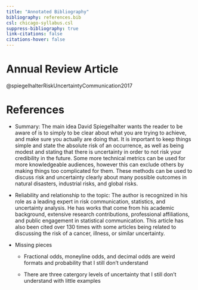 ---
title: "Annotated Bibliography"
bibliography: references.bib
csl: chicago-syllabus.csl
suppress-bibliography: true
link-citations: false
citations-hover: false
---

# Annual Review Article

@spiegelhalterRiskUncertaintyCommunication2017

# References

-   Summary: The main idea David Spiegelhalter wants the reader to be aware of is to simply to be clear about what you are trying to achieve, and make sure you actually are doing that. It is important to keep things simple and state the absolute risk of an occurrence, as well as being modest and stating that there is uncertainty in order to not risk your credibility in the future. Some more technical metrics can be used for more knowledgeable audiences, however this can exclude others by making things too complicated for them. These methods can be used to discuss risk and uncertainty clearly about many possible outcomes in natural disasters, industrial risks, and global risks.

-   Reliability and relationship to the topic: The author is recognized in his role as a leading expert in risk communication, statistics, and uncertainty analysis. He has works that come from his academic background, extensive research contributions, professional affiliations, and public engagement in statistical communication. This article has also been cited over 130 times with some articles being related to discussing the risk of a cancer, illness, or similar uncertainty.

-   Missing pieces

    -   Fractional odds, moneyline odds, and decimal odds are weird formats and probability that I still don't understand

    -   There are three catergory levels of uncertainty that I still don't understand with little examples
